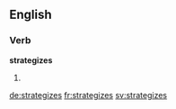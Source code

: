 
==English==

===Verb===
'''strategizes'''

# {{third-person singular of|strategize}}

[[de:strategizes]]
[[fr:strategizes]]
[[sv:strategizes]]